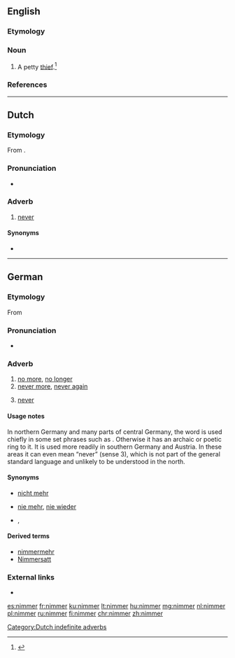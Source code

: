 ==English==

===Etymology===
{{suffix|nim|er|lang=en}}

===Noun===
{{en-noun}}

# A petty [[thief]].<ref>{{cite-book |title= Blacks Law Dictionary |edition=Abridged Eighth |author=Garner, Bryan A.
|year= 2005 |publisher=Thomson/West |isbn= 0314158634 |page= 880 |text=}}</ref>

===References===
<references/>

----

==Dutch==

===Etymology===
From {{prefix|n|immer|lang=nl}}.

===Pronunciation===
* {{audio|Nl-nimmer.ogg|Audio|lang=nl}}

===Adverb===
{{nl-adv}}

# [[never]]

====Synonyms====
* {{l|nl|nooit}}

[[Category:Dutch indefinite adverbs]]

----

==German==

===Etymology===
From {{prefix|n|immer|lang=de}}

===Pronunciation===
* {{IPA|/ˈnɪmɐ/|lang=de}}

===Adverb===
{{head|de|adverb}}

# [[no more]], [[no longer]]
# [[never more]], [[never again]]
# {{context|colloquial|regional|southern Germany|Austria|lang=de}} [[never]]

====Usage notes====
In northern Germany and many parts of central Germany, the word is used chiefly in some set phrases such as {{term|nie und nimmer||not by any means|lang=de}}. Otherwise it has an archaic or poetic ring to it. It is used more readily in southern Germany and Austria. In these areas it can even mean “never” (sense 3), which is not part of the general standard language and unlikely to be understood in the north.

====Synonyms====
* {{sense|no more}} [[nicht mehr]]
* {{sense|never again}} [[nie mehr]], [[nie wieder]]
* {{sense|never}} {{l|de|nie}}, {{l|de|niemals}}

====Derived terms====
* [[nimmermehr]]
* [[Nimmersatt]]

===External links===
* {{R:Duden}}

[[es:nimmer]]
[[fr:nimmer]]
[[ku:nimmer]]
[[lt:nimmer]]
[[hu:nimmer]]
[[mg:nimmer]]
[[nl:nimmer]]
[[pl:nimmer]]
[[ru:nimmer]]
[[fi:nimmer]]
[[chr:nimmer]]
[[zh:nimmer]]